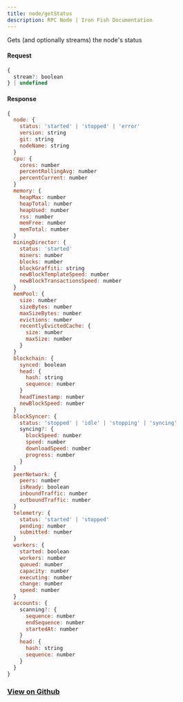 ```yaml
---
title: node/getStatus
description: RPC Node | Iron Fish Documentation
---
```


Gets (and optionally streams) the node's status

#### Request

```js
{
  stream?: boolean
} | undefined
```

#### Response

```js
{
  node: {
    status: 'started' | 'stopped' | 'error'
    version: string
    git: string
    nodeName: string
  }
  cpu: {
    cores: number
    percentRollingAvg: number
    percentCurrent: number
  }
  memory: {
    heapMax: number
    heapTotal: number
    heapUsed: number
    rss: number
    memFree: number
    memTotal: number
  }
  miningDirector: {
    status: 'started'
    miners: number
    blocks: number
    blockGraffiti: string
    newBlockTemplateSpeed: number
    newBlockTransactionsSpeed: number
  }
  memPool: {
    size: number
    sizeBytes: number
    maxSizeBytes: number
    evictions: number
    recentlyEvictedCache: {
      size: number
      maxSize: number
    }
  }
  blockchain: {
    synced: boolean
    head: {
      hash: string
      sequence: number
    }
    headTimestamp: number
    newBlockSpeed: number
  }
  blockSyncer: {
    status: 'stopped' | 'idle' | 'stopping' | 'syncing'
    syncing?: {
      blockSpeed: number
      speed: number
      downloadSpeed: number
      progress: number
    }
  }
  peerNetwork: {
    peers: number
    isReady: boolean
    inboundTraffic: number
    outboundTraffic: number
  }
  telemetry: {
    status: 'started' | 'stopped'
    pending: number
    submitted: number
  }
  workers: {
    started: boolean
    workers: number
    queued: number
    capacity: number
    executing: number
    change: number
    speed: number
  }
  accounts: {
    scanning?: {
      sequence: number
      endSequence: number
      startedAt: number
    }
    head: {
      hash: string
      sequence: number
    }
  }
}
```

### [View on Github](https://github.com/iron-fish/ironfish/blob/master/ironfish/src/rpc/routes/node/getStatus.ts)
